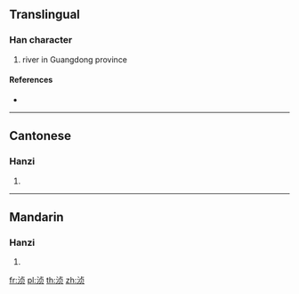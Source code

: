 {{also|湞}}
==Translingual==

===Han character===
{{Han char|rn=85|rad=水|as=06|sn=9|four=|canj=EYBO}}

# river in Guangdong province

====References====
* {{Han ref|kx=0623.171|hdz=31606.020|uh=6D48|ud=27976}}

----

==Cantonese==

===Hanzi===
{{yue-hanzi|jyut=|y=jing1|tra=湞}}

# {{defn|lang=yue|sort=水06}}

----

==Mandarin==

===Hanzi===
{{cmn-hanzi|tra=湞|pin=[[chéng]] ([[cheng2]]), [[zhēn]] ([[zhen1]])|wg=ch'eng<sup>2</sup>, chen<sup>1</sup>}}

# {{defn|lang=cmn|sort=水06}}

[[fr:浈]]
[[pl:浈]]
[[th:浈]]
[[zh:浈]]